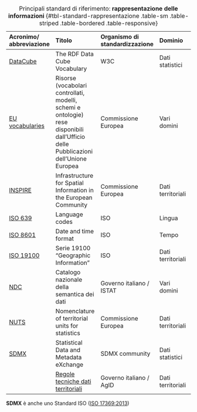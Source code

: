 :::{.column-page-inset-right}
| Acronimo/ abbreviazione | Titolo | Organismo di standardizzazione | Dominio |
| :--- | :--- | :--- | :--- |
| [DataCube](https://www.w3.org/TR/vocab-data-cube/) | The RDF Data Cube Vocabulary | W3C | Dati statistici |
| [EU vocabularies](https://op.europa.eu/en/web/eu-vocabularies/home) | Risorse (vocabolari controllati, modelli, schemi e ontologie) rese disponibili dall’Ufficio delle Pubblicazioni dell’Unione Europea | Commissione Europea | Vari domini |
| [INSPIRE](http://inspire.ec.europa.eu/) | Infrastructure for Spatial Information in the European Community | Commissione Europea | Dati territoriali |
| [ISO 639](https://www.iso.org/iso-639-language-code) | Language codes | ISO | Lingua |
| [ISO 8601](https://www.iso.org/iso-8601-date-and-time-format.html) | Date and time format | ISO | Tempo |
| [ISO 19100](https://www.iso.org/committee/54904/x/catalogue/) | Serie 19100 “Geographic Information” | ISO | Dati territoriali |
| [NDC](https://www.schema.gov.it/) | Catalogo nazionale della semantica dei dati | Governo italiano / ISTAT | Vari domini |
| [NUTS](https://ec.europa.eu/eurostat/statistics-explained/index.php?title=Glossary:Nomenclature_of_territorial_units_for_statistics_(NUTS)) | Nomenclature of territorial units for statistics | Commissione Europea | Dati territoriali |
| [SDMX](https://sdmx.org/?page_id=5008) | Statistical Data and Metadata eXchange | SDMX community | Dati statistici |
| | [Regole tecniche dati territoriali](https://geodati.gov.it/geoportale/datiterritoriali/regole-tecniche) | Governo italiano / AgID | Dati territoriali |

: Principali standard di riferimento: **rappresentazione delle informazioni** {#tbl-standard-rappresentazione .table-sm .table-striped .table-bordered .table-responsive}

::: {.callout-note}
**SDMX** è anche uno Standard ISO ([ISO 17369:2013](https://www.iso.org/standard/52500.html))
:::

:::



